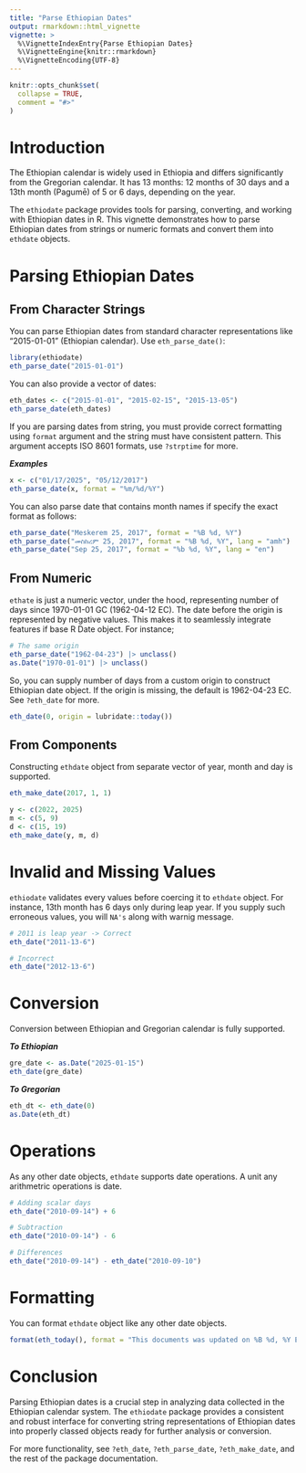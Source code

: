 ```yaml
---
title: "Parse Ethiopian Dates"
output: rmarkdown::html_vignette
vignette: >
  %\VignetteIndexEntry{Parse Ethiopian Dates}
  %\VignetteEngine{knitr::rmarkdown}
  %\VignetteEncoding{UTF-8}
---
```


```r
knitr::opts_chunk$set(
  collapse = TRUE,
  comment = "#>"
)
```

# Introduction

The Ethiopian calendar is widely used in Ethiopia and differs significantly from the Gregorian calendar. It has 13 months: 12 months of 30 days and a 13th month (Pagumē) of 5 or 6 days, depending on the year.

The `ethiodate` package provides tools for parsing, converting, and working with Ethiopian dates in R. This vignette demonstrates how to parse Ethiopian dates from strings or numeric formats and convert them into `ethdate` objects.


# Parsing Ethiopian Dates

## From Character Strings

You can parse Ethiopian dates from standard character representations like "2015-01-01" (Ethiopian calendar). Use `eth_parse_date()`:


```r
library(ethiodate)
eth_parse_date("2015-01-01")
```

You can also provide a vector of dates:


```r
eth_dates <- c("2015-01-01", "2015-02-15", "2015-13-05")
eth_parse_date(eth_dates)
```

If you are parsing dates from string, you must provide correct formatting using `format` argument and the string must have consistent pattern. This argument accepts ISO 8601 formats, use `?strptime` for more.

***Examples***

```r
x <- c("01/17/2025", "05/12/2017")
eth_parse_date(x, format = "%m/%d/%Y")
```

You can also parse date that contains month names if specify the exact format as follows:

```r
eth_parse_date("Meskerem 25, 2017", format = "%B %d, %Y")
eth_parse_date("መስከረም 25, 2017", format = "%B %d, %Y", lang = "amh")
eth_parse_date("Sep 25, 2017", format = "%b %d, %Y", lang = "en")
```


## From Numeric

`ethate` is just a numeric vector, under the hood, representing number of days since 1970-01-01 GC (1962-04-12 EC). The date before the origin is represented by negative values. This makes it to seamlessly integrate features if base R Date object. For instance;


```r
# The same origin
eth_parse_date("1962-04-23") |> unclass()
as.Date("1970-01-01") |> unclass()
```

So, you can supply number of days from a custom origin to construct Ethiopian date object. If the origin is missing, the default is 1962-04-23 EC. See `?eth_date` for more.

```r
eth_date(0, origin = lubridate::today())
```

## From Components

Constructing `ethdate` object from separate vector of year, month and day is supported.

```r
eth_make_date(2017, 1, 1)

y <- c(2022, 2025)
m <- c(5, 9)
d <- c(15, 19)
eth_make_date(y, m, d)

```

# Invalid and Missing Values

`ethiodate` validates every values before coercing it to `ethdate` object. For instance, 13th month has 6 days only during leap year. If you supply such erroneous values, you will `NA's` along with warnig message.

```r
# 2011 is leap year -> Correct
eth_date("2011-13-6")

# Incorrect
eth_date("2012-13-6")
```

# Conversion

Conversion between Ethiopian and Gregorian calendar is fully supported. 

***To Ethiopian***

```r
gre_date <- as.Date("2025-01-15")
eth_date(gre_date)
```

***To Gregorian***

```r
eth_dt <- eth_date(0)
as.Date(eth_dt)
```


# Operations

As any other date objects, `ethdate` supports date operations. A unit any arithmetric operations is date. 

```r
# Adding scalar days
eth_date("2010-09-14") + 6

# Subtraction
eth_date("2010-09-14") - 6

# Differences
eth_date("2010-09-14") - eth_date("2010-09-10")

```

# Formatting

You can format `ethdate` object like any other date objects. 

```r
format(eth_today(), format = "This documents was updated on %B %d, %Y EC.")
```


# Conclusion

Parsing Ethiopian dates is a crucial step in analyzing data collected in the Ethiopian calendar system. The `ethiodate` package provides a consistent and robust interface for converting string representations of Ethiopian dates into properly classed objects ready for further analysis or conversion.

For more functionality, see `?eth_date`, `?eth_parse_date`, `?eth_make_date`, and the rest of the package documentation.


